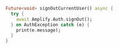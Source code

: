 ```dart
Future<void> signOutCurrentUser() async {
  try {
    await Amplify.Auth.signOut();
  } on AuthException catch (e) {
    print(e.message);
  }
}
```
